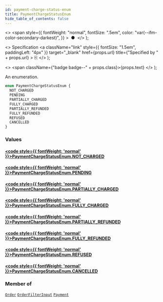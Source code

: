 ```yaml
---
id: payment-charge-status-enum
title: PaymentChargeStatusEnum
hide_table_of_contents: false
---
```


  <>
    <span
      style={{
        fontWeight: "normal",
        fontSize: ".5em",
        color: "var(--ifm-color-secondary-darkest)",
      }}
    >
      &nbsp;●&nbsp;
    </span>
  </>
);

  <>
    Specification
    <a
      className="link"
      style={{ fontSize: "1.5em", paddingLeft: "4px" }}
      target="\_blank"
      href={props.url}
      title={"Specified by " + props.url}
    >
      ⎘
    </a>
  </>
);

  <>
    <span className={"badge badge--" + props.class}>{props.text}</span>
  </>
);

An enumeration.

```graphql
enum PaymentChargeStatusEnum {
  NOT_CHARGED
  PENDING
  PARTIALLY_CHARGED
  FULLY_CHARGED
  PARTIALLY_REFUNDED
  FULLY_REFUNDED
  REFUSED
  CANCELLED
}
```

### Values

#### [<code style={{ fontWeight: 'normal' }}>PaymentChargeStatusEnum.<b>NOT_CHARGED</b></code>](#)

>

#### [<code style={{ fontWeight: 'normal' }}>PaymentChargeStatusEnum.<b>PENDING</b></code>](#)

>

#### [<code style={{ fontWeight: 'normal' }}>PaymentChargeStatusEnum.<b>PARTIALLY_CHARGED</b></code>](#)

>

#### [<code style={{ fontWeight: 'normal' }}>PaymentChargeStatusEnum.<b>FULLY_CHARGED</b></code>](#)

>

#### [<code style={{ fontWeight: 'normal' }}>PaymentChargeStatusEnum.<b>PARTIALLY_REFUNDED</b></code>](#)

>

#### [<code style={{ fontWeight: 'normal' }}>PaymentChargeStatusEnum.<b>FULLY_REFUNDED</b></code>](#)

>

#### [<code style={{ fontWeight: 'normal' }}>PaymentChargeStatusEnum.<b>REFUSED</b></code>](#)

>

#### [<code style={{ fontWeight: 'normal' }}>PaymentChargeStatusEnum.<b>CANCELLED</b></code>](#)

>

### Member of

[`Order`](../../../storefront/orders/objects/order) <Badge class="secondary" text="object"/><Bullet />[`OrderFilterInput`](../../../storefront/orders/inputs/order-filter-input) <Badge class="secondary" text="input"/><Bullet />[`Payment`](../../../storefront/payments/objects/payment) <Badge class="secondary" text="object"/>
